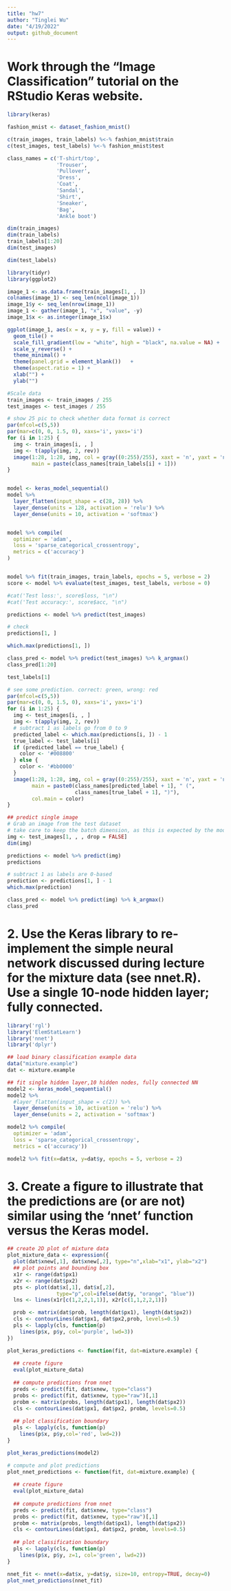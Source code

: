 ---
title: "hw7"
author: "Tinglei Wu"
date: "4/19/2022"
output: github_document
---

# Work through the "Image Classification" tutorial on the RStudio Keras website.

```{r}
library(keras)

fashion_mnist <- dataset_fashion_mnist()

c(train_images, train_labels) %<-% fashion_mnist$train
c(test_images, test_labels) %<-% fashion_mnist$test


```

```{r}
class_names = c('T-shirt/top',
                'Trouser',
                'Pullover',
                'Dress',
                'Coat', 
                'Sandal',
                'Shirt',
                'Sneaker',
                'Bag',
                'Ankle boot')

```


```{r}
dim(train_images)
dim(train_labels)
train_labels[1:20]
dim(test_images)

dim(test_labels)
```


```{r}
library(tidyr)
library(ggplot2)

image_1 <- as.data.frame(train_images[1, , ])
colnames(image_1) <- seq_len(ncol(image_1))
image_1$y <- seq_len(nrow(image_1))
image_1 <- gather(image_1, "x", "value", -y)
image_1$x <- as.integer(image_1$x)

ggplot(image_1, aes(x = x, y = y, fill = value)) +
  geom_tile() +
  scale_fill_gradient(low = "white", high = "black", na.value = NA) +
  scale_y_reverse() +
  theme_minimal() +
  theme(panel.grid = element_blank())   +
  theme(aspect.ratio = 1) +
  xlab("") +
  ylab("")


```


```{r}
#Scale data
train_images <- train_images / 255
test_images <- test_images / 255

# show 25 pic to check whether data format is correct
par(mfcol=c(5,5))
par(mar=c(0, 0, 1.5, 0), xaxs='i', yaxs='i')
for (i in 1:25) { 
  img <- train_images[i, , ]
  img <- t(apply(img, 2, rev)) 
  image(1:28, 1:28, img, col = gray((0:255)/255), xaxt = 'n', yaxt = 'n',
        main = paste(class_names[train_labels[i] + 1]))
}



```


```{r build model}

model <- keras_model_sequential()
model %>%
  layer_flatten(input_shape = c(28, 28)) %>%
  layer_dense(units = 128, activation = 'relu') %>%
  layer_dense(units = 10, activation = 'softmax')



```

```{r}
model %>% compile(
  optimizer = 'adam', 
  loss = 'sparse_categorical_crossentropy',
  metrics = c('accuracy')
)



```


```{r}

model %>% fit(train_images, train_labels, epochs = 5, verbose = 2)
score <- model %>% evaluate(test_images, test_labels, verbose = 0)

#cat('Test loss:', score$loss, "\n")
#cat('Test accuracy:', score$acc, "\n")

```

```{r}
predictions <- model %>% predict(test_images)

# check
predictions[1, ]

which.max(predictions[1, ])

class_pred <- model %>% predict(test_images) %>% k_argmax()
class_pred[1:20]

test_labels[1]

# see some prediction. correct: green, wrong: red
par(mfcol=c(5,5))
par(mar=c(0, 0, 1.5, 0), xaxs='i', yaxs='i')
for (i in 1:25) { 
  img <- test_images[i, , ]
  img <- t(apply(img, 2, rev)) 
  # subtract 1 as labels go from 0 to 9
  predicted_label <- which.max(predictions[i, ]) - 1
  true_label <- test_labels[i]
  if (predicted_label == true_label) {
    color <- '#008800' 
  } else {
    color <- '#bb0000'
  }
  image(1:28, 1:28, img, col = gray((0:255)/255), xaxt = 'n', yaxt = 'n',
        main = paste0(class_names[predicted_label + 1], " (",
                      class_names[true_label + 1], ")"),
        col.main = color)
}

## predict single image
# Grab an image from the test dataset
# take care to keep the batch dimension, as this is expected by the model
img <- test_images[1, , , drop = FALSE]
dim(img)

predictions <- model %>% predict(img)
predictions

# subtract 1 as labels are 0-based
prediction <- predictions[1, ] - 1
which.max(prediction)

class_pred <- model %>% predict(img) %>% k_argmax()
class_pred
```

# 2. Use the Keras library to re-implement the simple neural network discussed during lecture for the mixture data (see nnet.R). Use a single 10-node hidden layer; fully connected. 

```{r import data}
library('rgl')
library('ElemStatLearn')
library('nnet')
library('dplyr')

## load binary classification example data
data("mixture.example")
dat <- mixture.example
```


```{r}
## fit single hidden layer,10 hidden nodes, fully connected NN
model2 <- keras_model_sequential()
model2 %>%
  #layer_flatten(input_shape = c(2)) %>%
  layer_dense(units = 10, activation = 'relu') %>% 
  layer_dense(units = 2, activation = 'softmax')

model2 %>% compile(
  optimizer = 'adam', 
  loss = 'sparse_categorical_crossentropy',
  metrics = c('accuracy'))

model2 %>% fit(x=dat$x, y=dat$y, epochs = 5, verbose = 2)

```


# 3. Create a figure to illustrate that the predictions are (or are not) similar using the 'nnet' function versus the Keras model.  

```{r}
## create 2D plot of mixture data
plot_mixture_data <- expression({
  plot(dat$xnew[,1], dat$xnew[,2], type="n",xlab="x1", ylab="x2")
  ## plot points and bounding box
  x1r <- range(dat$px1)
  x2r <- range(dat$px2)
  pts <- plot(dat$x[,1], dat$x[,2],
                type="p",col=ifelse(dat$y, "orange", "blue"))
  lns <- lines(x1r[c(1,2,2,1,1)], x2r[c(1,1,2,2,1)])

  prob <- matrix(dat$prob, length(dat$px1), length(dat$px2))
  cls <- contourLines(dat$px1, dat$px2,prob, levels=0.5)
  pls <- lapply(cls, function(p) 
    lines(p$x, p$y, col='purple', lwd=3))
})
```


```{r}
plot_keras_predictions <- function(fit, dat=mixture.example) {
  
  ## create figure
  eval(plot_mixture_data)
  
  ## compute predictions from nnet
  preds <- predict(fit, dat$xnew, type="class")
  probs <- predict(fit, dat$xnew, type="raw")[,1]
  probm <- matrix(probs, length(dat$px1), length(dat$px2))
  cls <- contourLines(dat$px1, dat$px2, probm, levels=0.5)
  
  ## plot classification boundary
  pls <- lapply(cls, function(p) 
    lines(p$x, p$y,col='red', lwd=2))
}

plot_keras_predictions(model2)
```

```{r nnet plot}

# compute and plot predictions
plot_nnet_predictions <- function(fit, dat=mixture.example) {
  
  ## create figure
  eval(plot_mixture_data)
  
  ## compute predictions from nnet
  preds <- predict(fit, dat$xnew, type="class")
  probs <- predict(fit, dat$xnew, type="raw")[,1]
  probm <- matrix(probs, length(dat$px1), length(dat$px2))
  cls <- contourLines(dat$px1, dat$px2, probm, levels=0.5)
  
  ## plot classification boundary
  pls <- lapply(cls, function(p) 
    lines(p$x, p$y, z=1, col='green', lwd=2))
}

nnet_fit <- nnet(x=dat$x, y=dat$y, size=10, entropy=TRUE, decay=0) 
plot_nnet_predictions(nnet_fit)

```



